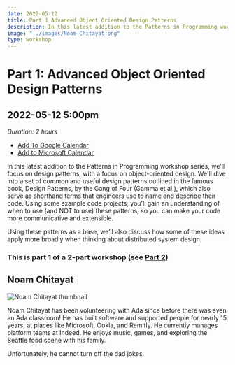 ```yaml
---
date: 2022-05-12
title: Part 1 Advanced Object Oriented Design Patterns
description: In this latest addition to the Patterns in Programming workshop series, we'll focus on design patterns, with a focus on object-oriented design. We'll dive into a set of common and useful design patterns outlined in the famous book, Design Patterns, by the Gang of Four (Gamma et al.), which also serve as shorthand terms that engineers use to name and describe their code. This is a 2-part workshop!
image: "../images/Noam-Chitayat.png"
type: workshop
---
```


# Part 1: Advanced Object Oriented Design Patterns

## 2022-05-12 5:00pm

_Duration: 2 hours_

- [Add To Google Calendar](https://calendar.google.com/calendar/render?action=TEMPLATE&dates=20220513T000000Z%2F20220513T020000Z&details=In%20this%202-hour%20session%2C%20we%27ll%20learn%20about%20design%20patterns%2C%20with%20a%20focus%20on%20object-oriented%20design.%20We%27ll%20dive%20into%20a%20set%20of%20useful%20design%20patterns%20outlined%20in%20the%20famous%20book%2C%20Design%20Patterns%2C%20by%20the%20Gang%20of%20Four.%20This%20is%20part%201%20of%20a%202-part%20series.&location=http%3A%2F%2Flovelace-labs.adadev.org&text=Advanced%20Design%20Patterns%20Part%201%20with%20Noam%20Chitayat)
- [Add to Microsoft Calendar](https://outlook.live.com/calendar/0/deeplink/compose?allday=false&body=In%20this%202-hour%20session%2C%20we%27ll%20learn%20about%20design%20patterns%2C%20with%20a%20focus%20on%20object-oriented%20design.%20We%27ll%20dive%20into%20a%20set%20of%20useful%20design%20patterns%20outlined%20in%20the%20famous%20book%2C%20Design%20Patterns%2C%20by%20the%20Gang%20of%20Four.%20This%20is%20part%201%20of%20a%202-part%20series.&enddt=2022-05-13T02%3A00%3A00%2B00%3A00&location=http%3A%2F%2Flovelace-labs.adadev.org&path=%2Fcalendar%2Faction%2Fcompose&rru=addevent&startdt=2022-05-13T00%3A00%3A00%2B00%3A00&subject=Advanced%20Design%20Patterns%20Part%201%20with%20Noam%20Chitayat)

In this latest addition to the Patterns in Programming workshop series, we'll focus on design patterns, with a focus on object-oriented design. We'll dive into a set of common and useful design patterns outlined in the famous book, Design Patterns, by the Gang of Four (Gamma et al.), which also serve as shorthand terms that engineers use to name and describe their code. Using some example code projects, you'll gain an understanding of when to use (and NOT to use) these patterns, so you can make your code more communicative and extensible.

Using these patterns as a base, we’ll also discuss how some of these ideas apply more broadly when thinking about distributed system design.

### This is part 1 of a 2-part workshop (see [Part 2](/advanced-oo-design-patterns-p2))

## Noam Chitayat

![Noam Chitayat thumbnail](../images/Noam-Chitayat-thumbnail.png)

Noam Chitayat has been volunteering with Ada since before there was even an Ada classroom! He has built software and supported people for nearly 15 years, at places like Microsoft, Ookla, and Remitly. He currently manages platform teams at Indeed. He enjoys music, games, and exploring the Seattle food scene with his family.

Unfortunately, he cannot turn off the dad jokes.
